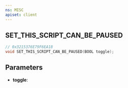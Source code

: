 ```yaml
---
ns: MISC
apiset: client
---
```

## SET_THIS_SCRIPT_CAN_BE_PAUSED

```c
// 0x3215376E79F6EA18
void SET_THIS_SCRIPT_CAN_BE_PAUSED(BOOL toggle);
```


## Parameters
* **toggle**: